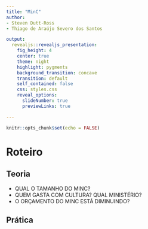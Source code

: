 ```yaml
---
title: "MinC"
author: 
- Steven Dutt-Ross
- Thiago de Araújo Severo dos Santos

output:
  revealjs::revealjs_presentation:
    fig_height: 4
    center: true
    theme: night
    highlight: pygments
    background_transition: concave
    transition: default
    self_contained: false
    css: styles.css
    reveal_options:
      slideNumber: true
      previewLinks: true

---
```



```r
knitr::opts_chunk$set(echo = FALSE)
```


# Roteiro 

## Teoria {data-background=#23afe5} 
- QUAL O TAMANHO DO MINC?
- QUEM GASTA COM CULTURA? QUAL MINISTÉRIO?
- O ORÇAMENTO DO MINC ESTÁ DIMINUINDO?

## Prática {data-background=#168bb8}
